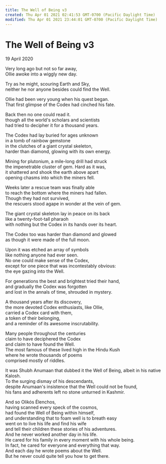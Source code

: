 ```yaml
---
title: The Well of Being v3
created: Thu Apr 01 2021 02:41:53 GMT-0700 (Pacific Daylight Time)
modified: Thu Apr 01 2021 23:44:01 GMT-0700 (Pacific Daylight Time)
---
```

# The Well of Being v3

19 April 2020

Very long ago but not so far away,\
Ollie awoke into a wiggly new day.

Try as he might, scouring Earth and Sky,\
neither he nor anyone besides could find the Well.

Ollie had been very young when his quest began.\
That first glimpse of the Codex had cinched his fate.

Back then no one could read it.\
though all the world's scholars and scientists\
had tried to decipher it for a thousand years.

The Codex had lay buried for ages unknown\
in a tomb of rainbow gemstone\
in the clutches of a giant crystal skeleton,\
harder than diamond, glowing with its own energy.

Mining for plutonium, a mile-long drill had struck\
the impenetrable cluster of gem. Hard as it was,\
it shattered and shook the earth above apart\
opening chasms into which the miners fell.

Weeks later a rescue team was finally able\
to reach the bottom where the miners had fallen.\
Though they had not survived,\
the rescuers stood agape in wonder at the vein of gem.

The giant crystal skeleton lay in peace on its back\
like a twenty-foot-tall pharaoh\
with nothing but the Codex in its hands over its heart.

The Codex too was harder than diamond and glowed\
as though it were made of the full moon.

Upon it was etched an array of symbols\
like nothing anyone had ever seen.\
No one could make sense of the Codex,\
except for one piece that was incontestably obvious:\
the eye gazing into the Well.

For generations the best and brightest tried their hand,\
and gradually the Codex was forgotten\
and lost in the annals of time, shrouded in mystery.

A thousand years after its discovery,\
the more devoted Codex enthusiasts, like Ollie,\
carried a Codex card with them,\
a token of their belonging,\
and a reminder of its awesome inscrutability.

Many people throughout the centuries\
claim to have deciphered the Codex\
and claim to have found the Well.\
The most famous of these lived high in the Hindu Kush\
where he wrote thousands of poems\
comprised mostly of riddles.

It was Shubh Anumaan that dubbed it the Well of Being,
albeit in his native Kalosh.\
To the surging dismay of his descendants,\
despite Anumaan's insistence that the Well could not be found,\
his fans and adherents left no stone unturned in Kashmir.

And so Olikós Élenchos,\
having scanned every speck of the cosmos,\
had found the Well of Being within himself,\
and understanding that to foam well is to breath easy \
went on to live his life and find his wife \
and tell their children these stories of his adventures.\
And he never worked another day in his life.\
He cared for his family in every moment with his whole being.\
In fact, he cared for everyone and everything that way.\
And each day he wrote poems about the Well.\
But he never could quite tell you how to get there.
